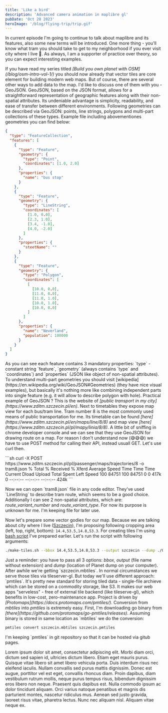 ```yaml
---
title: 'Like a bird'
description: 'Advanced camera animation in maplibre gl'
pubDate: 'Oct 28 2023'
heroImage: '/blog/flying-trip/trip.gif'
---
```


<p class="text-justify">In current episode I'm going to continue to talk about maplibre and its features, also some new terms will be introduced. 
One more thing - you'll know what tram you should take to get to my neighborhood if you ever visit city where I live 🤣.
As always, I am a supporter of practice over theory, so you can expect interesting examples. </p>

<p class="text-justify">If you have read my series titled <i class="text-accent">[Build you own planet with OSM](/blog/osm-intro-vol-1/)</i> you should now already that vector tiles are 
core element for building modern web maps. But of course, there are several other ways to add data to the map. I'd like to discuss one of them with you - GeoJSON.
GeoJSON, based on the JSON format, allows for a straightforward representation of geographic features along with their non-spatial attributes. Its undeniable 
advantage is simplicity, readability, and ease of transfer between different environments. Following geometries can be described via GeoJSON: points, line strings, polygons and multi-part 
collections of these types. Example file including abovementiones geometries you can find below:</p>

```json
{
  "type": "FeatureCollection",
  "features": [
    {
      "type": "Feature",
      "geometry": {
        "type": "Point",
        "coordinates": [1.0, 2.0]
      },
      "properties": {
        "name": "bus stop"
      }
    },
    {
      "type": "Feature",
      "geometry": {
        "type": "LineString",
        "coordinates": [
          [1.0, 0.0],
          [2.3, 1.0],
          [3.4, -1.0],
          [4.0, -2.0]
        ]
      },
      "properties": {
        "steetName": ""
      }
    },
    {
      "type": "Feature",
      "geometry": {
        "type": "Polygon",
        "coordinates": [
          [
            [10.0, 0.0],
            [11.0, 0.0],
            [11.0, 1.0],
            [10.0, 1.0],
            [10.0, 0.0]
          ]
        ]
      },
      "properties": {
        "name": "Neverland",
        "population": 100000
      }
    }
  ]
}
```
<p class="text-justify">As you can see each feature contains 3 mandatory properties: `type` - constant string `feature`, `geometry` (always contains `type` and `coordinates`) 
and `properties` (JSON like object of non-spatial attributes). To understand multi-part geometries you should visit [wikipedia](https://en.wikipedia.org/wiki/GeoJSON#Geometries) (they have nice visual examples), 
but basically it's nothing more like combining independent parts into single feature (e.g. it will allow to describe polygon with hole). Practical example of GeoJSON ? This is the website of <i class="text-accent">[public transport in my city](https://www.zditm.szczecin.pl/en)</i>.
Next to timetables they expose map view for each bus/tram line. Tram number 8 is the most commonly used means of public transportation for me. Its timetable can be found <i class="text-accent">[here](https://www.zditm.szczecin.pl/en/maps/line/8/8)</i> 
and map view <i class="text-[var(--accent)]">[here](https://www.zditm.szczecin.pl/pl/mapy/linia/8/8)</i>. A little bit of sniffing in chrome developer console 
and we can see that they use GeoJSON for drawing route on a map. For reason I don't understand now (😅😅😅) we have to use POST method for calling their API, instead usuall GET. Let's use curl then.</p>
```sh
curl -X POST https://www.zditm.szczecin.pl/pl/passenger/maps/trajectories/8 -o tram8.json
  % Total    % Received % Xferd  Average Speed   Time    Time     Time  Current
                                 Dload  Upload   Total   Spent    Left  Speed
100 84751  100 84751    0     0   417k      0 --:--:-- --:--:-- --:--:--  424k
```
<p class="text-justify">Now we can open `tram8.json` file in any code editor. They've used `LineString` to describe tram route, which seems to be a good choice. Additionally I can see 
2 non-spatial attributes, which are: <i>route_variant_number</i> and <i>route_variant_type</i>. For now its purpose is unknown for me. I'm keeping file for later use.</p>

Now let's prepare some vector godies for our map. Because we are talking about city where I live ([Szczecin](https://www.google.pl/maps/place/Szczecin/@53.4295828,14.45982,11z/data=!3m1!4b1!4m6!3m5!1s0x47aa093800d3a759:0xa95adc4e5f8ac4f3!8m2!3d53.4285438!4d14.5528116!16zL20vMDcxZzY?entry=ttu)), 
I'm proposing following cropping area (left, top, right, bottom): `14.4,53.5,14.8,53.3`. For creating tiles I'm using [bash script](/blog/osm-planet/make-tiles.sh) I've prepared earlier. Let's run the script with following arguments:
```sh
./make-tiles.sh --bbox 14.4,53.5,14.8,53.3 --output szczecin --dump ./OSM/planet-230918.osm.pbf
```
<p class="text-justify">Just a reminder: you have to pass all 3 options: <i>bbox, output</i> (file name without extension) and <i>dump</i> (location of Planet dump on your computer). 
After awhile we're getting `szczecin.mbtiles`. In normal circumstances we serve those tiles via tileserver-gl. But today we'll use different approach: `pmtiles`. It's pretty new standard 
for storing tiled data - single-file archieve which can be stored on a commodity storage, like S3. It makes our web apps "serveless" -  free of external 
tile backend (like tileserve-gl), which benefits in low-cost, zero-maintenance app. Project is driven by <i class="text-accent">[Protomaps](https://docs.protomaps.com/pmtiles/)</i>. Conversion 
from <i>mbtiles</i> into <i>pmtiles</i> is extremely easy. First, I'm downloading go binary from <i class="text-accent">[there](https://github.com/protomaps/go-pmtiles/releases)</i>.
Assuming binary is stored in same location as `mbtiles` we do the conversion:</p>

```sh
pmtiles convert szczecin.mbtiles szczecin.pmtiles
```
<p class="text-justify">I'm keeping `pmtiles` in git repository so that it can be hosted via gitub pages. </p>



<div class="w-100 h-[400px]">
    <FlyingTrip client:only="react"  />
</div>


Lorem ipsum dolor sit amet, consectetur adipiscing elit. Morbi diam orci, dictum sed sapien id, ultricies dictum libero. 
Etiam eget mauris purus. Quisque vitae libero sit amet libero vehicula porta. Duis interdum risus nec eleifend iaculis. 
Nullam convallis sed purus mattis dignissim. Donec est augue, porttitor vel est eget, convallis rhoncus diam. Proin dapibus, 
diam vestibulum rutrum mollis, neque purus tempus risus, bibendum dignissim eros libero non neque. Praesent quis dapibus est. 
Nulla commodo ipsum ac dolor tincidunt aliquam. Orci varius natoque penatibus et magnis dis parturient montes, nascetur ridiculus mus. 
Aenean sed justo gravida, laoreet risus vitae, pharetra lectus. Nunc nec aliquam nisl. Aliquam vitae neque ex.
